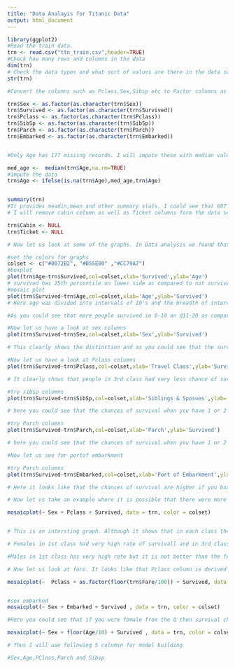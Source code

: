 ```yaml
---
title: "Data Analayis for Titanic Data"
output: html_document
---
```


```r
library(ggplot2)
#Read the train data.
trn <- read.csv("ttn_train.csv",header=TRUE)
#Check how many rows and columns in the data
dim(trn)
# Check the data types and what sort of values are there in the data set
str(trn)

#Convert the columns such as Pclass,Sex,Sibsp etc to Factor columns as these have very few unique values.

trn$Sex <- as.factor(as.character(trn$Sex))
trn$Survived <- as.factor(as.character(trn$Survived))
trn$Pclass <- as.factor(as.character(trn$Pclass))
trn$SibSp <- as.factor(as.character(trn$SibSp))
trn$Parch <- as.factor(as.character(trn$Parch))
trn$Embarked <- as.factor(as.character(trn$Embarked))


#Only Age has 177 misisng records. I will impute these with median values of age. There are other ways to do as well but I will keep it simple and use median age

med_age <-  median(trn$Age,na.rm=TRUE)
#impute the data
trn$Age <- ifelse(is.na(trn$Age),med_age,trn$Age)


summary(trn)
#It provides meadin,mean and other summary stats. I could see that 687 values for cabin are blank andfor Embarked there are 2 such values.
# I will remove cabin column as well as Ticket columns form the data set

trn$Cabin <- NULL
trn$Ticket <- NULL

# Now let us look at some of the graphs. In Data analysis we found that age Pclass and sex were quite good columns for model and let us visually see them.

#set the colors for graphs
colset <- c("#0072B2", "#D55E00" ,"#CC79A7")
#boxplot
plot(trn$Age~trn$Survived,col=colset,xlab='Survived',ylab='Age')
# survived has 25th percentile on lower side as compared to not survived.
#mosaic plot
plot(trn$Survived~trn$Age,col=colset,xlab='Age',ylab='Survived')
# Here age was divided into intervals of 10's and the breadth of interval corresponds to the number of people.

#As you could see that more people survived in 0-10 an d11-20 as compared to 20-30 and for 30-40 more people survived.

#Now let us have a look at sex columns
plot(trn$Survived~trn$Sex,col=colset,xlab='Sex',ylab='Survived')

# This clearly shows the distinction and as you could see that the survival for females are much higher than males.

#Now let us have a look at Pclass columns
plot(trn$Survived~trn$Pclass,col=colset,xlab='Travel Class',ylab='Survived')

# It clearly shows that people in 3rd class had very less chance of survival as compared to 2nd and 1st class. In fact chances of survival in First class are highest.

#try sibsp columns
plot(trn$Survived~trn$SibSp,col=colset,xlab='Siblings & Sposues',ylab='Survived')

# here you could see that the chances of survival when you have 1 or 2 siblings and spuses were high. The breadth of these graphs corresponds to the count and thus you could see that most of the people were without sibling and spouses on aboard.

#try Parch columns
plot(trn$Survived~trn$Parch,col=colset,xlab='Parch',ylab='Survived')

# here you could see that the chances of survival when you have 1 or 2 Parch and spuses were high. The breadth of these graphs corresponds to the count and thus you could see that most of the people were without sibling and spouses on aboard.

#Now let us see for portof embarkment

#try Parch columns
plot(trn$Survived~trn$Embarked,col=colset,xlab='Port of Embarkment',ylab='Survived')

# Here it looks like that the chances of survival are higher if you boarded from C and very less chances when you boarded from Southampton.

# Now let us take an example where it is possible that there were more females say in Pclass 1 and that is why the success rate is high or vice versa and this is the same case for any combination of the columns. Now  we will look at these interactions as well.

mosaicplot(~ Sex + Pclass + Survived, data = trn, color = colset)


# This is an intersting graph. Although it shows that in each class there were more number of males and thus. These 2 columns seems to explain the data properly.

# Females in 1st class had very high rate of survivall and in 3rd class this rate is around 50%.

#Males in 1st class has very high rate but it is not better than the female in 3rd class and thus it looks like that sex was more dominant feature here.

# Now let us look at fare. It looks like that Pclass column is derived from it.

mosaicplot(~  Pclass + as.factor(floor(trn$Fare/100)) + Survived, data = trn, color = colset)


#sex embarked
mosaicplot(~ Sex + Embarked + Survived , data = trn, color = colset)

#Here you could see that if you were female from the Q then survival chances were quite less.

mosaicplot(~ Sex + floor(Age/10) + Survived , data = trn, color = colset, main = 'Sex Vs Age for Survived')

# Thus I will use following 5 columsn for model building

#Sex,Age,PClass,Parch and Sibsp

```


